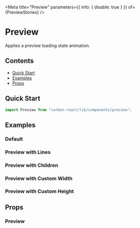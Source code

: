 

<Meta
  title="Preview"
  parameters={{ info: { disable: true } }}
  of={PreviewStories}
/>

# Preview

Applies a preview loading state animation.

## Contents

- [Quick Start](#quick-start)
- [Examples](#examples)
- [Props](#props)

## Quick Start

```javascript
import Preview from "carbon-react/lib/components/preview";
```

## Examples

### Default

<Canvas name="default" of={PreviewStories.Default} />

### Preview with Lines

<Canvas name="with Lines" of={PreviewStories.WithLines} />

### Preview with Children

<Canvas name="with Children" of={PreviewStories.WithChildren} />

### Preview with Custom Width

<Canvas name="with Width" of={PreviewStories.WithWidth} />

### Preview with Custom Height

<Canvas name="with Height" of={PreviewStories.WithHeight} />

## Props

### Preview

<ArgTypes of={PreviewStories} />
